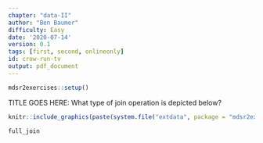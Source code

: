 ```yaml
---
chapter: "data-II"
author: "Ben Baumer"
difficulty: Easy
date: '2020-07-14'
version: 0.1
tags: [first, second, onlineonly]
id: crow-run-tv
output: pdf_document
---
```


```r
mdsr2exercises::setup()
```

TITLE GOES HERE: What type of join operation is depicted below? 

```r
knitr::include_graphics(paste(system.file("extdata", package = "mdsr2exercises"), "/dplyr-full-join.png", sep = ""))
```


<!--answer-start-->
`full_join`
<!--answer-end-->


